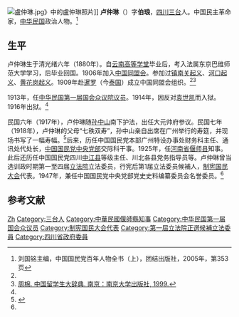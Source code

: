 [[File:盧仲琳.jpg|thumb]]》中的盧仲琳照片]]
'''卢仲琳'''（{{bd|1880年||？|}}）字'''伯琅'''，[[四川|四川]][[三台|三台]]人。中国民主革命家，[[中华民国|中华民国]]政治人物。<ref name=kmt>刘国铭主编，中国国民党百年人物全书（上），团结出版社，2005年，第353页</ref>

==生平==
卢仲琳生于清光绪六年（1880年）。自[[云南高等学堂|云南高等学堂]]毕业后，考入法属东京巴维师范大学学习，后毕业回国。1906年加入[[中国同盟会|中国同盟会]]。参加过[[镇南关起义|镇南关起义]]、[[河口起义|河口起义]]、[[黄花岗起义|黄花岗起义]]。1909年赴[[暹罗|暹罗]]（今[[泰国|泰国]]）成立中国同盟会组织。<ref name=kmt/><ref name=zhou>[http://overseasdb.jnu.edu.cn/renwuziliao/2011-11-28/315.html 周棉. 中国留学生大辞典. 南京：南京大学出版社, 1999.]{{Dead link|date=2018年6月 |bot=InternetArchiveBot |fix-attempted=no }}</ref>

1913年，任[[中华民国第一届国会第一期常会议员|中华民国第一届国会众议院议员]]。1914年，因反对[[袁世凯|袁世凯]]而入狱。1916年出狱。<ref name=zhou/>

民国六年（1917年），卢仲琳随[[孙中山|孙中山]]南下护法，出任大元帅府参议。民国七年（1918年），卢仲琳的父母“七秩双寿”，孙中山亲自出席在广州举行的寿筵，并现场书写了一幅寿幅。<ref name=sohu>{{Cite web |url=http://news.sohu.com/20080308/n255592256.shtml |title=四川绵阳发现孙中山亲书寿幅，搜狐，2008年03月08日 |access-date=2013年6月8日 |archive-date=2019年6月9日 |archive-url=https://web.archive.org/web/20190609010337/http://news.sohu.com/20080308/n255592256.shtml |dead-url=no }}</ref>后来，历任中国国民党本部广州特设办事处财务科主任、通讯处代处长，[[中国国民党中央党部|中国国民党中央党部]]交际科干事。1925年，任[[河南省|河南省]][[偃师县|偃师县]]知事。此后还历任中国国民党四川[[中江县|中江县]]等级主任、川北各县党务指导员等。卢仲琳曾当选训政时期第一至四届[[立法院|立法院]]立法委员，行宪后第1届立法委员候補人，[[制宪国民大会|制宪国民大会]]代表。1947年，兼任中国国民党中央党部党史史料编纂委员会名誉委员。<ref name=zhou/>

==参考文献==
{{reflist}}

{{第1屆中華民國訓政時期立法委員名單}}
{{第2屆中華民國訓政時期立法委員名單}}
{{第3屆中華民國訓政時期立法委員名單}}
{{第4屆中華民國訓政時期立法委員名單}}
{{第1屆中華民國立法委員四川省名單}}
{{DEFAULTSORT:Lu卢}}
[[Category:卢姓|Zh]]
[[Category:三台人|Category:三台人]]
[[Category:中華民國偃師縣知事|Category:中華民國偃師縣知事]]
[[Category:中华民国第一届国会众议员|Category:中华民国第一届国会众议员]]
[[Category:制宪国民大会代表|Category:制宪国民大会代表]]
[[Category:第一屆立法院正選候補立法委員|Category:第一屆立法院正選候補立法委員]]
[[Category:四川省政府委員|Category:四川省政府委員]]